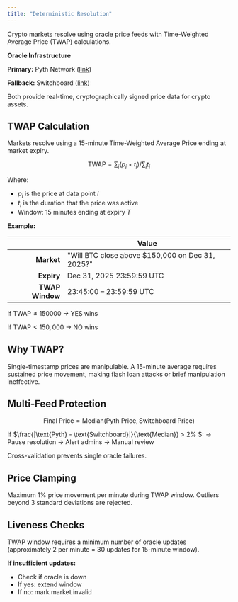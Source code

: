 ```yaml
---
title: "Deterministic Resolution"
---
```


Crypto markets resolve using oracle price feeds with Time-Weighted Average Price (TWAP) calculations.

**Oracle Infrastructure**

**Primary:** Pyth Network ([link](https://www.pyth.network/))

**Fallback:** Switchboard ([link](https://switchboard.xyz/))

Both provide real-time, cryptographically signed price data for crypto assets.

## TWAP Calculation

Markets resolve using a 15-minute Time-Weighted Average Price ending at market expiry.

$$
\text{TWAP} = \sum_{i} (p_i \times t_i) / \sum_{i}t_i
$$

Where:

- $p_i$ is the price at data point $i$
- $t_i$ is the duration that the price was active
- Window: 15 minutes ending at expiry $T$

**Example:**

|                 | **Value**                                         |
| --------------: | ------------------------------------------------- |
| **Market**      | "Will BTC close above \$150,000 on Dec 31, 2025?" |
| **Expiry**      | Dec 31, 2025 23:59:59 UTC                         |
| **TWAP Window** | 23:45:00 – 23:59:59 UTC                           |

If $\text{TWAP} \ge 150000$ → YES wins

If $\text{TWAP} < 150,000$ → NO wins

## Why TWAP?

Single-timestamp prices are manipulable. A 15-minute average requires sustained price movement, making flash loan attacks or brief manipulation ineffective.

## Multi-Feed Protection

$$
\text{Final Price} = \text{Median}(\text{Pyth Price}, \text{Switchboard Price})
$$

If $\frac{|\text{Pyth} - \text{Switchboard}|}{\text{Median}} > 2\% $: → Pause resolution → Alert admins → Manual review

Cross-validation prevents single oracle failures.

## Price Clamping

Maximum 1% price movement per minute during TWAP window. Outliers beyond 3 standard deviations are rejected.

## Liveness Checks

TWAP window requires a minimum number of oracle updates (approximately 2 per minute = 30 updates for 15-minute window).

**If insufficient updates:**

- Check if oracle is down
- If yes: extend window
- If no: mark market invalid